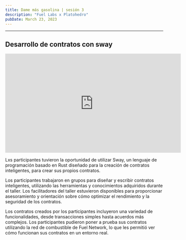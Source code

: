 ```yaml
---
title: Dame más gasolina | sesión 3
description: "Fuel Labs x Platohedro"
pubDate: March 23, 2023
---
```






---

<h2> Desarrollo de contratos con sway </h2>
<div> 

<iframe width="560" height="315" src="https://www.youtube.com/embed/hYfYkWUfUjk" title="YouTube video player" frameborder="0" allow="accelerometer; autoplay; clipboard-write; encrypted-media; gyroscope; picture-in-picture; web-share" allowfullscreen></iframe>

Lxs participantes tuvieron la oportunidad de utilizar Sway, un lenguaje de programación basado en Rust diseñado para la creación de contratos inteligentes, para crear sus propios contratos.

  
Los participantes trabajaron en grupos para diseñar y escribir contratos inteligentes, utilizando las herramientas y conocimientos adquiridos durante el taller. Los facilitadores del taller estuvieron disponibles para proporcionar asesoramiento y orientación sobre cómo optimizar el rendimiento y la seguridad de los contratos.

  
Los contratos creados por los participantes incluyeron una variedad de funcionalidades, desde transacciones simples hasta acuerdos más complejos. Los participantes pudieron poner a prueba sus contratos utilizando la red de combustible de Fuel Network, lo que les permitió ver cómo funcionan sus contratos en un entorno real. 
</div>
